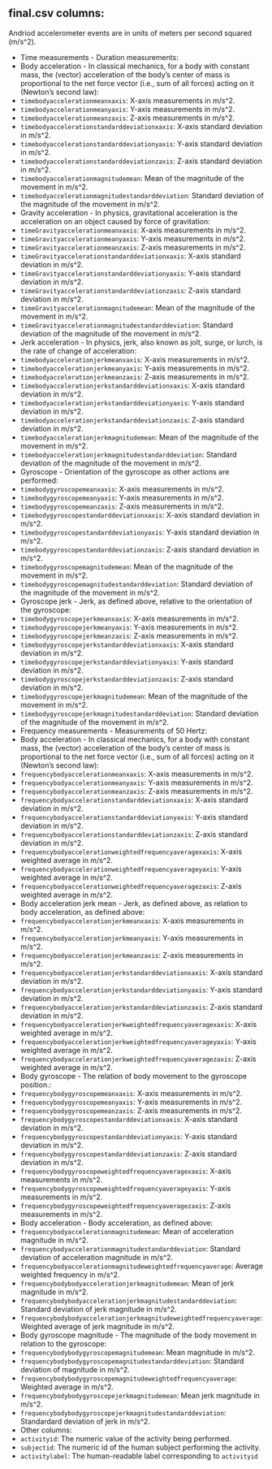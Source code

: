 ## final.csv columns:

Andriod accelerometer events are in units of meters per second squared (m/s^2).

* Time measurements - Duration measurements:
+ Body acceleration - In classical mechanics, for a body with constant mass, the (vector) acceleration of the body's center of mass is proportional to the net force vector (i.e., sum of all forces) acting on it (Newton's second law):
- `timebodyaccelerationmeanxaxis`: X-axis measurements in m/s^2.
- `timebodyaccelerationmeanyaxis`: Y-axis measurements in m/s^2.
- `timebodyaccelerationmeanzaxis`: Z-axis measurements in m/s^2.
- `timebodyaccelerationstandarddeviationxaxis`: X-axis standard deviation in m/s^2.
- `timebodyaccelerationstandarddeviationyaxis`: Y-axis standard deviation in m/s^2.
- `timebodyaccelerationstandarddeviationzaxis`: Z-axis standard deviation in m/s^2.
- `timebodyaccelerationmagnitudemean`: Mean of the magnitude of the movement in m/s^2.
- `timebodyaccelerationmagnitudestandarddeviation`: Standard deviation of the magnitude of the movement in m/s^2.
+ Gravity acceleration - In physics, gravitational acceleration is the acceleration on an object caused by force of gravitation:
- `timeGravityaccelerationmeanxaxis`: X-axis measurements in m/s^2.
- `timeGravityaccelerationmeanyaxis`: Y-axis measurements in m/s^2.
- `timeGravityaccelerationmeanzaxis`: Z-axis measurements in m/s^2.
- `timeGravityaccelerationstandarddeviationxaxis`: X-axis standard deviation in m/s^2.
- `timeGravityaccelerationstandarddeviationyaxis`: Y-axis standard deviation in m/s^2.
- `timeGravityaccelerationstandarddeviationzaxis`: Z-axis standard deviation in m/s^2.
- `timeGravityaccelerationmagnitudemean`: Mean of the magnitude of the movement in m/s^2.
- `timeGravityaccelerationmagnitudestandarddeviation`: Standard deviation of the magnitude of the movement in m/s^2.
+ Jerk acceleration - In physics, jerk, also known as jolt, surge, or lurch, is the rate of change of acceleration:
- `timebodyaccelerationjerkmeanxaxis`: X-axis measurements in m/s^2.
- `timebodyaccelerationjerkmeanyaxis`: Y-axis measurements in m/s^2.
- `timebodyaccelerationjerkmeanzaxis`: Z-axis measurements in m/s^2.
- `timebodyaccelerationjerkstandarddeviationxaxis`: X-axis standard deviation in m/s^2.
- `timebodyaccelerationjerkstandarddeviationyaxis`: Y-axis standard deviation in m/s^2.
- `timebodyaccelerationjerkstandarddeviationzaxis`: Z-axis standard deviation in m/s^2.
- `timebodyaccelerationjerkmagnitudemean`: Mean of the magnitude of the movement in m/s^2.
- `timebodyaccelerationjerkmagnitudestandarddeviation`: Standard deviation of the magnitude of the movement in m/s^2.
+ Gyroscope - Orientation of the gyroscope as other actions are performed:
- `timebodygyroscopemeanxaxis`: X-axis measurements in m/s^2.
- `timebodygyroscopemeanyaxis`: Y-axis measurements in m/s^2.
- `timebodygyroscopemeanzaxis`: Z-axis measurements in m/s^2.
- `timebodygyroscopestandarddeviationxaxis`: X-axis standard deviation in m/s^2.
- `timebodygyroscopestandarddeviationyaxis`: Y-axis standard deviation in m/s^2.
- `timebodygyroscopestandarddeviationzaxis`: Z-axis standard deviation in m/s^2.
- `timebodygyroscopemagnitudemean`: Mean of the magnitude of the movement in m/s^2.
- `timebodygyroscopemagnitudestandarddeviation`: Standard deviation of the magnitude of the movement in m/s^2.
+ Gyroscope jerk - Jerk, as defined above, relative to the orientation of the gyroscope:
- `timebodygyroscopejerkmeanxaxis`: X-axis measurements in m/s^2.
- `timebodygyroscopejerkmeanyaxis`: Y-axis measurements in m/s^2.
- `timebodygyroscopejerkmeanzaxis`: Z-axis measurements in m/s^2.
- `timebodygyroscopejerkstandarddeviationxaxis`: X-axis standard deviation in m/s^2.
- `timebodygyroscopejerkstandarddeviationyaxis`: Y-axis standard deviation in m/s^2.
- `timebodygyroscopejerkstandarddeviationzaxis`: Z-axis standard deviation in m/s^2.
- `timebodygyroscopejerkmagnitudemean`: Mean of the magnitude of the movement in m/s^2.
- `timebodygyroscopejerkmagnitudestandarddeviation`: Standard deviation of the magnitude of the movement in m/s^2.
* Frequency measurements - Measurements of 50 Hertz:
+ Body acceleration - In classical mechanics, for a body with constant mass, the (vector) acceleration of the body's center of mass is proportional to the net force vector (i.e., sum of all forces) acting on it (Newton's second law):
- `frequencybodyaccelerationmeanxaxis`: X-axis measurements in m/s^2.
- `frequencybodyaccelerationmeanyaxis`: Y-axis measurements in m/s^2.
- `frequencybodyaccelerationmeanzaxis`: Z-axis measurements in m/s^2.
- `frequencybodyaccelerationstandarddeviationxaxis`: X-axis standard deviation in m/s^2.
- `frequencybodyaccelerationstandarddeviationyaxis`: Y-axis standard deviation in m/s^2.
- `frequencybodyaccelerationstandarddeviationzaxis`: Z-axis standard deviation in m/s^2.
- `frequencybodyaccelerationweightedfrequencyaveragexaxis`: X-axis weighted average in m/s^2.
- `frequencybodyaccelerationweightedfrequencyaverageyaxis`: Y-axis weighted average in m/s^2.
- `frequencybodyaccelerationweightedfrequencyaveragezaxis`: Z-axis weighted average in m/s^2.
+ Body acceleration jerk mean - Jerk, as defined above, as relation to body acceleration, as defined above:
- `frequencybodyaccelerationjerkmeanxaxis`: X-axis measurements in m/s^2.
- `frequencybodyaccelerationjerkmeanyaxis`: Y-axis measurements in m/s^2.
- `frequencybodyaccelerationjerkmeanzaxis`: Z-axis measurements in m/s^2.
- `frequencybodyaccelerationjerkstandarddeviationxaxis`: X-axis standard deviation in m/s^2.
- `frequencybodyaccelerationjerkstandarddeviationyaxis`: Y-axis standard deviation in m/s^2.
- `frequencybodyaccelerationjerkstandarddeviationzaxis`: Z-axis standard deviation in m/s^2.
- `frequencybodyaccelerationjerkweightedfrequencyaveragexaxis`: X-axis weighted average in m/s^2.
- `frequencybodyaccelerationjerkweightedfrequencyaverageyaxis`: Y-axis weighted average in m/s^2.
- `frequencybodyaccelerationjerkweightedfrequencyaveragezaxis`: Z-axis weighted average in m/s^2.
+ Body gyroscope - The relation of body movement to the gyroscope position.:
- `frequencybodygyroscopemeanxaxis`: X-axis measurements in m/s^2.
- `frequencybodygyroscopemeanyaxis`: Y-axis measurements in m/s^2.
- `frequencybodygyroscopemeanzaxis`: Z-axis measurements in m/s^2.
- `frequencybodygyroscopestandarddeviationxaxis`: X-axis standard deviation in m/s^2.
- `frequencybodygyroscopestandarddeviationyaxis`: Y-axis standard deviation in m/s^2.
- `frequencybodygyroscopestandarddeviationzaxis`: Z-axis standard deviation in m/s^2.
- `frequencybodygyroscopeweightedfrequencyaveragexaxis`: X-axis measurements in m/s^2.
- `frequencybodygyroscopeweightedfrequencyaverageyaxis`: Y-axis measurements in m/s^2.
- `frequencybodygyroscopeweightedfrequencyaveragezaxis`: Z-axis measurements in m/s^2.
+ Body acceleration - Body acceleration, as defined above:
- `frequencybodyaccelerationmagnitudemean`: Mean of acceleration magnitude in m/s^2.
- `frequencybodyaccelerationmagnitudestandarddeviation`: Standard deviation of acceleration magnitude in m/s^2.
- `frequencybodyaccelerationmagnitudeweightedfrequencyaverage`: Average weighted frequency in m/s^2.
- `frequencybodybodyaccelerationjerkmagnitudemean`: Mean of jerk magnitude in m/s^2.
- `frequencybodybodyaccelerationjerkmagnitudestandarddeviation`: Standard deviation of jerk magnitude in m/s^2.
- `frequencybodybodyaccelerationjerkmagnitudeweightedfrequencyaverage`: Weighted average of jerk magnitude in m/s^2.
+ Body gyroscope magnitude - The magnitude of the body movement in relation to the gyroscope:
- `frequencybodybodygyroscopemagnitudemean`: Mean magnitude in m/s^2.
- `frequencybodybodygyroscopemagnitudestandarddeviation`: Standard deviation of magnitude in m/s^2.
- `frequencybodybodygyroscopemagnitudeweightedfrequencyaverage`: Weighted average in m/s^2.
- `frequencybodybodygyroscopejerkmagnitudemean`: Mean jerk magnitude in m/s^2.
- `frequencybodybodygyroscopejerkmagnitudestandarddeviation`: Standardard deviation of jerk in m/s^2.
+ Other columns:
- `activityid`: The numeric value of the activity being performed.
- `subjectid`: The numeric id of the human subject performing the activity.
- `activitylabel`: The human-readable label corresponding to `activityid`

